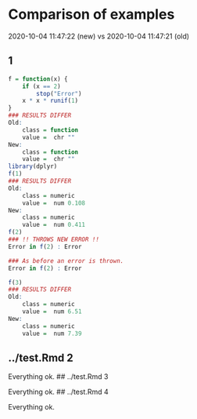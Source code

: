 # Comparison of examples

2020-10-04 11:47:22 (new) vs
2020-10-04 11:47:21 (old)

##  1

```r
f = function(x) {
    if (x == 2) 
        stop("Error")
    x * x * runif(1)
}
### RESULTS DIFFER
Old:
	class = function
	value =  chr ""
New:
	class = function
	value =  chr ""
library(dplyr)
f(1)
### RESULTS DIFFER
Old:
	class = numeric
	value =  num 0.108
New:
	class = numeric
	value =  num 0.411
f(2)
### !! THROWS NEW ERROR !!
Error in f(2) : Error

### As before an error is thrown.
Error in f(2) : Error

f(3)
### RESULTS DIFFER
Old:
	class = numeric
	value =  num 6.51
New:
	class = numeric
	value =  num 7.39
```
## ../test.Rmd 2

Everything ok.
## ../test.Rmd 3

Everything ok.
## ../test.Rmd 4

Everything ok.
